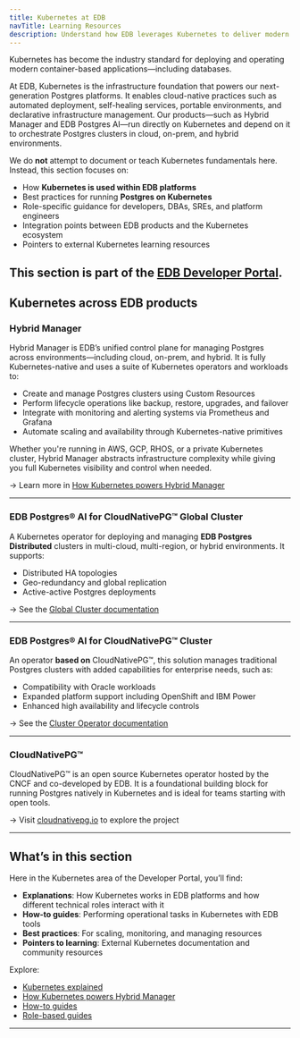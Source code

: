 ```yaml
---
title: Kubernetes at EDB
navTitle: Learning Resources
description: Understand how EDB leverages Kubernetes to deliver modern Postgres services, and how you can work with Kubernetes-based tools and practices across our platform.
---
```


Kubernetes has become the industry standard for deploying and operating modern container-based applications—including databases.

At EDB, Kubernetes is the infrastructure foundation that powers our next-generation Postgres platforms. It enables cloud-native practices such as automated deployment, self-healing services, portable environments, and declarative infrastructure management. Our products—such as Hybrid Manager and EDB Postgres AI—run directly on Kubernetes and depend on it to orchestrate Postgres clusters in cloud, on-prem, and hybrid environments.

We do **not** attempt to document or teach Kubernetes fundamentals here. Instead, this section focuses on:

- How **Kubernetes is used within EDB platforms**
- Best practices for running **Postgres on Kubernetes**
- Role-specific guidance for developers, DBAs, SREs, and platform engineers
- Integration points between EDB products and the Kubernetes ecosystem
- Pointers to external Kubernetes learning resources

This section is part of the [EDB Developer Portal](/portal).
---

## Kubernetes across EDB products

### Hybrid Manager

Hybrid Manager is EDB’s unified control plane for managing Postgres across environments—including cloud, on-prem, and hybrid. It is fully Kubernetes-native and uses a suite of Kubernetes operators and workloads to:

- Create and manage Postgres clusters using Custom Resources
- Perform lifecycle operations like backup, restore, upgrades, and failover
- Integrate with monitoring and alerting systems via Prometheus and Grafana
- Automate scaling and availability through Kubernetes-native primitives

Whether you're running in AWS, GCP, RHOS, or a private Kubernetes cluster, Hybrid Manager abstracts infrastructure complexity while giving you full Kubernetes visibility and control when needed.

→ Learn more in [How Kubernetes powers Hybrid Manager](/portal/kubernetes/learn/explained/k8s-in-hybrid-manager)

---

### EDB Postgres® AI for CloudNativePG™ Global Cluster

A Kubernetes operator for deploying and managing **EDB Postgres Distributed** clusters in multi-cloud, multi-region, or hybrid environments. It supports:

- Distributed HA topologies
- Geo-redundancy and global replication
- Active-active Postgres deployments

→ See the [Global Cluster documentation](https://www.enterprisedb.com/docs/edb-postgres-ai/platforms-and-tools/kubernetes/)

---

### EDB Postgres® AI for CloudNativePG™ Cluster

An operator **based on** CloudNativePG™, this solution manages traditional Postgres clusters with added capabilities for enterprise needs, such as:

- Compatibility with Oracle workloads
- Expanded platform support including OpenShift and IBM Power
- Enhanced high availability and lifecycle controls

→ See the [Cluster Operator documentation](https://www.enterprisedb.com/docs/edb-postgres-ai/platforms-and-tools/kubernetes/)

---

### CloudNativePG™

CloudNativePG™ is an open source Kubernetes operator hosted by the CNCF and co-developed by EDB. It is a foundational building block for running Postgres natively in Kubernetes and is ideal for teams starting with open tools.

→ Visit [cloudnativepg.io](https://cloudnativepg.io) to explore the project

---

## What’s in this section

Here in the Kubernetes area of the Developer Portal, you’ll find:

-  **Explanations**: How Kubernetes works in EDB platforms and how different technical roles interact with it
-  **How-to guides**: Performing operational tasks in Kubernetes with EDB tools
-  **Best practices**: For scaling, monitoring, and managing resources
-  **Pointers to learning**: External Kubernetes documentation and community resources

Explore:

- [Kubernetes explained](./learn/explained/kubernetes-explained)
- [How Kubernetes powers Hybrid Manager](/portal/kubernetes/learn/explained/hybrid-manager/k8s-in-hybrid-manager)
- [How-to guides](./learn/how-to)
- [Role-based guides](./learn/explained/for)

---
